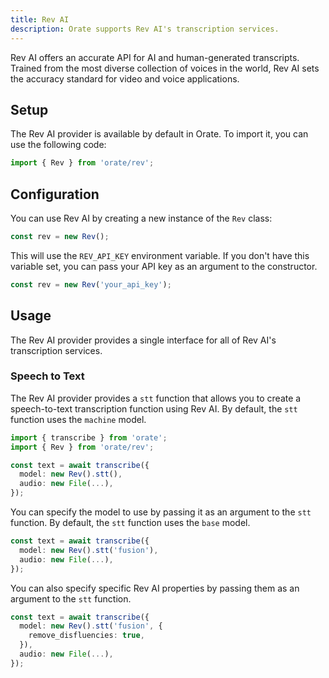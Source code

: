 ```yaml
---
title: Rev AI
description: Orate supports Rev AI's transcription services.
---
```



Rev AI offers an accurate API for AI and human-generated transcripts. Trained from the most diverse collection of voices in the world, Rev AI sets the accuracy standard for video and voice applications.

## Setup

The Rev AI provider is available by default in Orate. To import it, you can use the following code:

```ts
import { Rev } from 'orate/rev';
```

## Configuration

You can use Rev AI by creating a new instance of the `Rev` class:

```ts
const rev = new Rev();
```

This will use the `REV_API_KEY` environment variable. If you don't have this variable set, you can pass your API key as an argument to the constructor.

```ts
const rev = new Rev('your_api_key');
```

## Usage

The Rev AI provider provides a single interface for all of Rev AI's transcription services.

### Speech to Text

The Rev AI provider provides a `stt` function that allows you to create a speech-to-text transcription function using Rev AI. By default, the `stt` function uses the `machine` model.

```ts
import { transcribe } from 'orate';
import { Rev } from 'orate/rev';

const text = await transcribe({
  model: new Rev().stt(),
  audio: new File(...),
});
```

You can specify the model to use by passing it as an argument to the `stt` function. By default, the `stt` function uses the `base` model.

```ts
const text = await transcribe({
  model: new Rev().stt('fusion'),
  audio: new File(...),
});
```

You can also specify specific Rev AI properties by passing them as an argument to the `stt` function.

```ts
const text = await transcribe({
  model: new Rev().stt('fusion', {
    remove_disfluencies: true,
  }),
  audio: new File(...),
});
```
